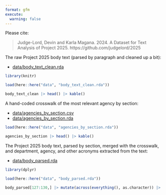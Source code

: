 ```yaml
---
format: gfm
execute:
  warning: false
---
```


Please cite: 

> Judge-Lord, Devin and Karla Magana. 2024. A Dataset for Text Analysis of Project 2025. https://github.com/judgelord/2025


The raw Project 2025 body text (parsed by paragraph and cleaned up a bit): 

- [data/body_text_clean.rda](data/body_text_clean.rda)

```r
library(knitr)

load(here::here("data", "body_text_clean.rda"))

body_text_clean |> head() |> kable()
```


A hand-coded crosswalk of the most relevant agency by section: 

- [data/agencies_by_section.csv](data/agencies_by_section.csv)
- [data/agencies_by_section.rda](data/agencies_by_section.rda)

```r
load(here::here("data", "agencies_by_section.rda"))

agencies_by_section |> head() |> kable()
```

The Project 2025 body text, parsed by section, merged with the crosswalk, and department, agency, and other acronyms extracted from the text:

- [data/body_parsed.rda](data/body_parsed.rda)

```r
library(dplyr)

load(here::here("data", "body_parsed.rda"))

body_parsed[127:130,] |> mutate(across(everything(), as.character)) |> kable()
```


